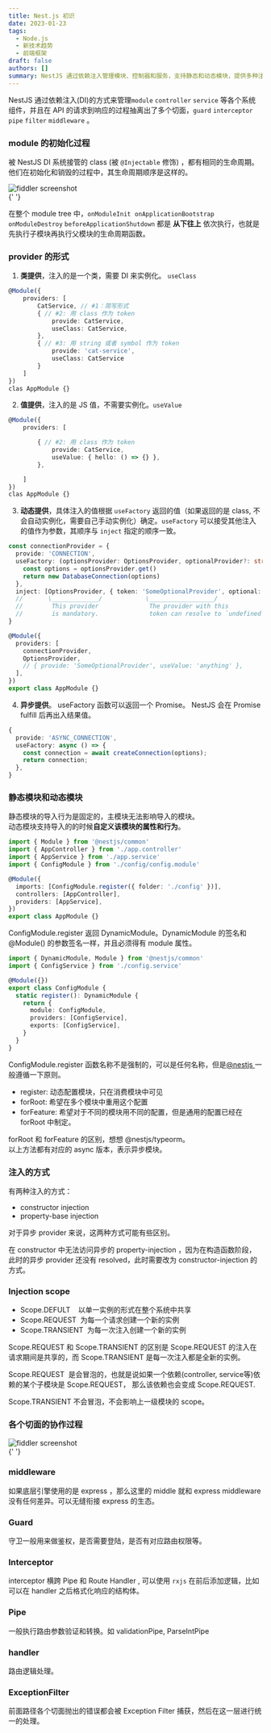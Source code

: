 ```yaml
---
title: Nest.js 初识
date: 2023-01-23
tags:
  - Node.js
  - 新技术趋势
  - 前端框架
draft: false
authors: []
summary: NestJS 通过依赖注入管理模块、控制器和服务，支持静态和动态模块，提供多种注入方式及切面处理。
---
```


NestJS 通过依赖注入(DI)的方式来管理`module` `controller` `service` 等各个系统组件，并且在 API 的请求到响应的过程抽离出了多个切面，`guard` `interceptor` `pipe` `filter` `middleware` 。

### **module 的初始化过程**

被 NestJS DI 系统接管的 class (被 `@Injectable` 修饰) ，都有相同的生命周期。他们在初始化和销毁的过程中，其生命周期顺序是这样的。

<div className="relative max-h-[400px] max-w-full">
  <Image
    style={{ objectFit: 'contain' }}
    className="my-0 h-auto max-h-[400px] w-auto max-w-full"
    alt="fiddler screenshot"
    src="https://cdn.nlark.com/yuque/0/2023/png/438262/1698330784913-9f123775-0f70-4ab3-94f8-4e729e901a46.png"
    width={0}
    height={0}
    sizes="100vw"
  />
</div>{' '}

在整个 module tree 中，`onModuleInit`  `onApplicationBootstrap` `onModuleDestroy` `beforeApplicationShutdown` 都是 **从下往上** 依次执行，也就是先执行子模块再执行父模块的生命周期函数。

### provider 的形式

1. **类提供**，注入的是一个类，需要 DI 来实例化。 `useClass`

```typescript
@Module({
	providers: [
		CatService, // #1：简写形式
		{ // #2: 用 class 作为 token
			provide: CatService,
			useClass: CatService,
		},
		{ // #3: 用 string 或者 symbol 作为 token
			provide: 'cat-service',
			useClass: CatService
		}
	]
})
clas AppModule {}
```

2. **值提供**，注入的是 JS 值，不需要实例化。`useValue`

```typescript
@Module({
	providers: [

		{ // #2: 用 class 作为 token
			provide: CatService,
			useValue: { hello: () => {} },
		},

	]
})
clas AppModule {}
```

3. **动态提供**，具体注入的值根据 `useFactory` 返回的值（如果返回的是 class, 不会自动实例化，需要自己手动实例化）确定。`useFactory` 可以接受其他注入的值作为参数，其顺序与 `inject` 指定的顺序一致。

```typescript
const connectionProvider = {
  provide: 'CONNECTION',
  useFactory: (optionsProvider: OptionsProvider, optionalProvider?: string) => {
    const options = optionsProvider.get()
    return new DatabaseConnection(options)
  },
  inject: [OptionsProvider, { token: 'SomeOptionalProvider', optional: true }],
  //       \_____________/            \__________________/
  //        This provider              The provider with this
  //        is mandatory.              token can resolve to `undefined`.
}

@Module({
  providers: [
    connectionProvider,
    OptionsProvider,
    // { provide: 'SomeOptionalProvider', useValue: 'anything' },
  ],
})
export class AppModule {}
```

4. **异步提供**。 useFactory 函数可以返回一个 Promise。 NestJS 会在 Promise fulfill 后再出入结果值。

```typescript
{
  provide: 'ASYNC_CONNECTION',
  useFactory: async () => {
    const connection = await createConnection(options);
    return connection;
  },
}
```

### 静态模块和动态模块

静态模块的导入行为是固定的，主模块无法影响导入的模块。  
动态模块支持导入的的时候**自定义该模块的属性和行为**。

```typescript
import { Module } from '@nestjs/common'
import { AppController } from './app.controller'
import { AppService } from './app.service'
import { ConfigModule } from './config/config.module'

@Module({
  imports: [ConfigModule.register({ folder: './config' })],
  controllers: [AppController],
  providers: [AppService],
})
export class AppModule {}
```

ConfigModule.register 返回 DynamicModule。DynamicModule 的签名和 @Module() 的参数签名一样，并且必须得有 module 属性。

```typescript
import { DynamicModule, Module } from '@nestjs/common'
import { ConfigService } from './config.service'

@Module({})
export class ConfigModule {
  static register(): DynamicModule {
    return {
      module: ConfigModule,
      providers: [ConfigService],
      exports: [ConfigService],
    }
  }
}
```

ConfigModule.register 函数名称不是强制的，可以是任何名称，但是[@nestjs ](/nestjs) 一般遵循一下原则。

- register: 动态配置模块，只在消费模块中可见
- forRoot: 希望在多个模块中重用这个配置
- forFeature: 希望对于不同的模块用不同的配置，但是通用的配置已经在 forRoot 中制定。

forRoot 和 forFeature 的区别，想想 @nestjs/typeorm。  
以上方法都有对应的 async 版本，表示异步模块。

### 注入的方式

有两种注入的方式：

- constructor injection
- property-base injection

对于异步 provider 来说，这两种方式可能有些区别。

在 constructor 中无法访问异步的 property-injection ，因为在构造函数阶段，此时的异步 provider 还没有 resolved，此时需要改为 constructor-injection 的方式。

### Injection scope

- Scope.DEFULT    以单一实例的形式在整个系统中共享
- Scope.REQUEST  为每一个请求创建一个新的实例
- Scope.TRANSIENT  为每一次注入创建一个新的实例

Scope.REQUEST 和 Scope.TRANSIENT 的区别是 Scope.REQUEST 的注入在请求期间是共享的，而 Scope.TRANSIENT 是每一次注入都是全新的实例。

Scope.REQUEST  是会冒泡的，也就是说如果一个依赖(controller, service等)依赖的某个子模块是 Scope.REQUEST， 那么该依赖也会变成 Scope.REQUEST.

Scope.TRANSIENT 不会冒泡，不会影响上一级模块的 scope。

### 各个切面的协作过程

<div className="relative max-h-[400px] max-w-full">
  <Image
    style={{ objectFit: 'contain' }}
    className="my-0 h-auto max-h-[400px] w-auto max-w-full"
    alt="fiddler screenshot"
    src="https://cdn.nlark.com/yuque/0/2023/png/438262/1698330855428-72aa3e51-d2a7-46eb-a603-c6052341283c.png"
    width={0}
    height={0}
    sizes="100vw"
  />
</div>{' '}

### middleware

如果底层引擎使用的是 express ，那么这里的 middle 就和 express middleware 没有任何差异。可以无缝衔接 express 的生态。

### Guard

守卫一般用来做鉴权，是否需要登陆，是否有对应路由权限等。

### Interceptor

interceptor 横跨 Pipe 和 Route Handler , 可以使用 `rxjs` 在前后添加逻辑，比如可以在 handler 之后格式化响应的结构体。

### Pipe

一般执行路由参数验证和转换。如 validationPipe, ParseIntPipe

### handler

路由逻辑处理。

### ExceptionFilter

前面路径各个切面抛出的错误都会被 Exception Filter 捕获，然后在这一层进行统一的处理。
